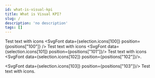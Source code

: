 ```yaml
---
id: what-is-visual-kpi
title: What is Visual KPI?
slug: /
description: 'no description'
tags: []
---
```



Test text with icons <SvgFont data={selection.icons[100]} position={positions["100"]} /> 
Test text with icons <SvgFont data={selection.icons[101]} position={positions["101"]}/> 
Test text with icons <SvgFont data={selection.icons[102]} position={positions["102"]}/>.

<SvgFont data={selection.icons[103]} position={positions["103"]}/> Test text with icons.
